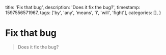   title: 'Fix that bug',
  description: 'Does it fix the bug?',
  timestamp: 1597556571967,
  tags: ['by', 'any', 'means', 'i', 'will', 'fight'],
  categories: [],
}

# Fix that bug

> Does it fix the bug?
